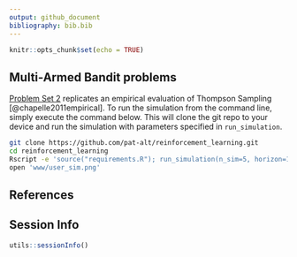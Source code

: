 ```yaml
---
output: github_document
bibliography: bib.bib
---
```


```r
knitr::opts_chunk$set(echo = TRUE)
```

## Multi-Armed Bandit problems

[Problem Set 2](ps2_answers.html) replicates an empirical evaluation of Thompson Sampling [@chapelle2011empirical]. To run the simulation from the command line, simply execute the command below. This will clone the git repo to your device and run the simulation with parameters specified in `run_simulation`.

```bash
git clone https://github.com/pat-alt/reinforcement_learning.git
cd reinforcement_learning
Rscript -e 'source("requirements.R"); run_simulation(n_sim=5, horizon=100000)'  
open 'www/user_sim.png'
```

## References

<div id="refs"></div>

## Session Info

```r
utils::sessionInfo()
```


